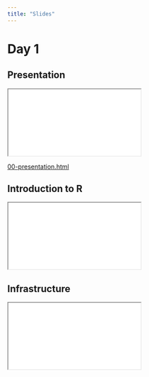 ```yaml
---
title: "Slides"
---
```


# Day 1

::: panel-tabset
## Presentation

::: center
```{=html}
<iframe class="slide-deck" src="_day-one/slide/00-presentation.html"></iframe>
```
[00-presentation.html](_day-one/slide/00-presentation.html)
:::

## Introduction to R

::: center
```{=html}
<iframe class="slide-deck" src="_day-one/slide/01-intro-r.html"></iframe>
```
:::

## Infrastructure

::: center
```{=html}
<iframe class="slide-deck" src="_day-one/slide/02-infrastructure.html"></iframe>
```
:::
:::




<!-- # Day 2 -->

<!-- ::: panel-tabset -->
<!-- ## Pipe(s) & Visualization -->

<!-- ::: {.center} -->
<!-- ```{=html} -->
<!-- <iframe class="slide-deck" src="_day-two/slide/03-visualization.html"></iframe> -->
<!-- ``` -->
<!-- ::: -->

<!-- ## Import/Export -->

<!-- ::: {.center} -->
<!-- ```{=html} -->
<!-- <iframe class="slide-deck" src="_day-two/slide/04-import.html"></iframe> -->
<!-- ``` -->
<!-- ::: -->
<!-- ::: -->


<!-- # Day 3 -->

<!-- ::: panel-tabset -->
<!-- ## Transform -->

<!-- ::: {.center} -->
<!-- ```{=html} -->
<!-- <iframe class="slide-deck" src="_day-three/slide/04-transform.html"></iframe> -->
<!-- ``` -->
<!-- ::: -->
<!-- ::: -->


